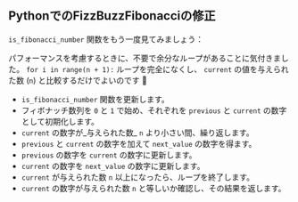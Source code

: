 
## PythonでのFizzBuzzFibonacciの修正

`is_fibonacci_number` 関数をもう一度見てみましょう：

<IsFibonacciNumberCode />

パフォーマンスを考慮するときに、不要で余分なループがあることに気付きました。
`for i in range(n + 1):` ループを完全になくし、
`current` の値を与えられた数 (`n`) と比較するだけでよいのです 🤦

<IsFibonacciNumberFixCode />

- `is_fibonacci_number` 関数を更新します。
- フィボナッチ数列を `0` と `1` で始め、それぞれを `previous` と `current` の数字として初期化します。
- `current` の数字が_与えられた数_ `n` より小さい間、繰り返します。
- `previous` と `current` の数字を加えて `next_value` の数字を得ます。
- `previous` の数字を `current` の数字に更新します。
- `current` の数字を `next_value` の数字に更新します。
- `current` が与えられた数 `n` 以上になったら、ループを終了します。
- `current` の数字が与えられた数 `n` と等しいか確認し、その結果を返します。